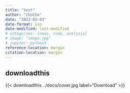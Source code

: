 ```yaml
---
title: "test"
author: "ChoCho"
date: "2023-03-03"
date-format: iso
date-modified: last-modified
# categories: [news, code, analysis]
# image: "image.jpg"
# jupyter: python3
reference-location: margin
citation-location: margin
---
```


## downloadthis

{{< downloadthis ../docs/cover.jpg label="Download" >}}

